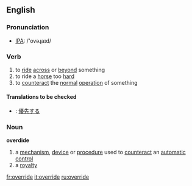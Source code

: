 ==English==

===Pronunciation===
*[[w:IPA|IPA]]: /'ovəɻaɪd/

===Verb===
{{irregverb|'''to override'''|'''[[overrides]]'''|'''[[overrode]]'''|'''[[overridden]]'''|'''[[overriding]]'''}}

# to [[ride]] [[across]] or [[beyond]] something
# to ride a [[horse]] too [[hard]]
# to [[counteract]] the [[normal]] [[operation]] of something

====Translations to be checked====
{{checktrans}}
*{{ttbc|Japanese}}: [[優先]]する

===Noun===
'''overdide'''
# a [[mechanism]], [[device]] or [[procedure]] used to [[counteract]] an [[automatic]] [[control]]
# a [[royalty]]

[[fr:override]]
[[it:override]]
[[ru:override]]